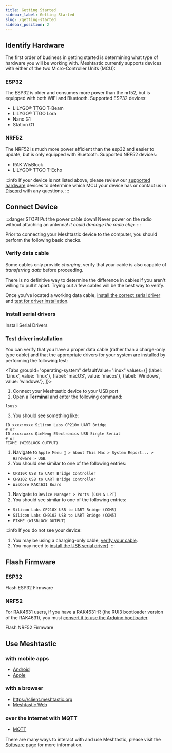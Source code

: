 ```yaml
---
title: Getting Started
sidebar_label: Getting Started
slug: /getting-started
sidebar_position: 2
---
```



## Identify Hardware

The first order of business in getting started is determining what type of hardware you will be working with. Meshtastic currently supports devices with either of the two Micro-Controller Units (MCU):

### ESP32

The ESP32 is older and consumes more power than the nrf52, but is equipped with both WiFi and Bluetooth. Supported ESP32 devices:

- LILYGO® TTGO T-Beam
- LILYGO® TTGO Lora
- Nano G1
- Station G1

### NRF52

The NRF52 is much more power efficient than the esp32 and easier to update, but is only equipped with Bluetooth. Supported NRF52 devices:

- RAK WisBlock
- LILYGO® TTGO T-Echo

:::info
If your device is not listed above, please review our [supported hardware](/docs/supported-hardware) devices to determine which MCU your device has or contact us in [Discord](https://discord.gg/ktMAKGBnBs) with any questions.
:::

## Connect Device

:::danger STOP! Put the power cable down!
Never power on the radio without attaching an antenna! _it could damage the radio chip._
:::

Prior to connecting your Meshtastic device to the computer, you should perform the following basic checks.

### Verify data cable

Some cables only provide _charging_, verify that your cable is also capable of _transferring data_ before proceeding. 

There is no definitive way to determine the difference in cables if you aren't willing to pull it apart. Trying out a few cables will be the best way to verify.

Once you've located a working data cable, [install the correct serial driver](#install-serial-drivers) and [test for driver installation](#test-for-driver-installation).

### Install serial drivers

<div className="indexCtasBody">
  <Link target="_blank"
    className={'button button--outline  button--lg cta--button'}
    to={'/docs/getting-started/serial-drivers'}
  >
    Install Serial Drivers
  </Link>
</div>

### Test driver installation

You can verify that you have a proper data cable (rather than a charge-only type cable) and that the appropriate drivers for your system are installed by performing the following test: 

<Tabs
groupId="operating-system"
defaultValue="linux"
values={[
{label: 'Linux', value: 'linux'},
{label: 'macOS', value: 'macos'},
{label: 'Windows', value: 'windows'},
]}>
<TabItem value="linux">

1. Connect your Meshtastic device to your USB port
2. Open a **Terminal** and enter the following command:

  ```shell
  lsusb
  ```
3. You should see something like: 

  ```shell
  ID xxxx:xxxx Silicon Labs CP210x UART Bridge
  # or
  ID xxxx:xxxx QinHeng Electronics USB Single Serial
  # or
  FIXME (WISBLOCK OUTPUT)
  ```

</TabItem>
<TabItem value="macos">

1. Navigate to `Apple Menu  > About This Mac > System Report... > Hardware > USB`. 
2. You should see similar to one of the following entries:
  - `CP210X USB to UART Bridge Controller`
  - `CH9102 USB to UART Bridge Controller`
  - `WisCore RAK4631 Board`

</TabItem>
<TabItem value="windows">

1. Navigate to `Device Manager > Ports (COM & LPT)`
2. You should see similar to one of the following entries:
  - `Silicon Labs CP210X USB to UART Bridge (COM5)`
  - `Silicon Labs CH9102 USB to UART Bridge (COM5)`
  - `FIXME (WISBLOCK OUTPUT)`

</TabItem>
</Tabs>

:::info
If you do not see your device:

1. You may be using a charging-only cable, [verify your cable](#verify-data-cable).
2. You may need to [install the USB serial driver](/docs/getting-started/serial-drivers)).
:::

## Flash Firmware

### ESP32

<div className="indexCtasBody">
  <Link target="_blank"
    className={'button button--outline button--lg cta--button'}
    to={'/docs/getting-started/flashing-firmware/esp32/'}
  >
    Flash ESP32 Firmware
  </Link>
</div>

### NRF52

For RAK4631 users, if you have a RAK4631-R (the RUI3 bootloader version of the RAK4631), you must [convert it to use the Arduino bootloader](/docs/getting-started/flashing-firmware/nrf52/#convert-rak4631-r-to-rak4631)

<div className="indexCtasBody">
  <Link target="_blank"
    className={'button button--outline button--lg cta--button'}
    to={'/docs/getting-started/flashing-firmware/nrf52/'}
  >
    Flash NRF52 Firmware
  </Link>
</div>

## Use Meshtastic

### with mobile apps
  - [Android](/docs/category/android-app)
  - [Apple](/docs/category/apple-apps)

### with a browser
  - https://client.meshtastic.org
  - [Meshtastic Web](/docs/software/web-client)

### over the internet with MQTT
  - [MQTT](/docs/software/mqtt/)

There are many ways to interact with and use Meshtastic, please visit the [Software](/docs/software) page for more information.
